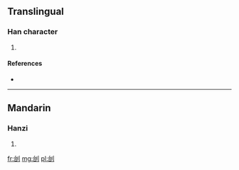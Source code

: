 ==Translingual==

===Han character===
{{Han char|rn=18|rad=刀|as=05|sn=7|four=|canj=戈口中弓 (IRLN)}}

# {{defn|Han|sort=刀05}}

====References====
* {{Han ref|kx=0138.100|dkj=01922|dj=0311.110|hdz=10332.030|uh=5223|ud=21027}}

----

==Mandarin==

===Hanzi===
{{cmn-hanzi|pin=[[zhōng]] ([[zhong1]])|wg=chung<sup>1</sup>}}

# {{defn|Mandarin|sort=刀05}}

[[fr:刣]]
[[mg:刣]]
[[pl:刣]]